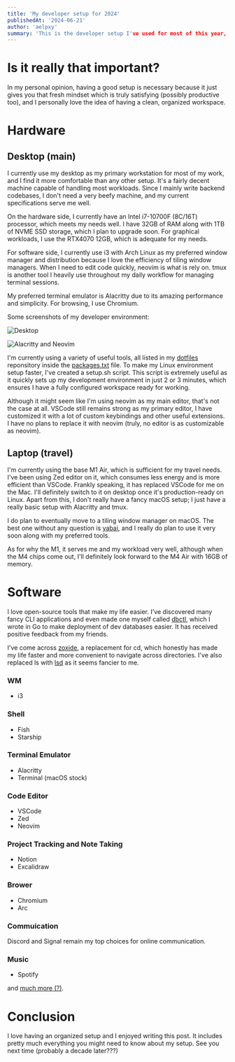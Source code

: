 ```yaml
---
title: 'My developer setup for 2024'
publishedAt: '2024-06-21'
author: 'aelpxy'
summary: 'This is the developer setup I've used for most of this year, and I plan to continue using it next year as well.'
---
```


# Is it really that important?

In my personal opinion, having a good setup is necessary because it just gives
you that fresh mindset which is truly satisfying (possibly productive too), and
I personally love the idea of having a clean, organized workspace.

# Hardware

## Desktop (main)

I currently use my desktop as my primary workstation for most of my work, and I
find it more comfortable than any other setup. It's a fairly decent machine
capable of handling most workloads. Since I mainly write backend codebases, I
don't need a very beefy machine, and my current specifications serve me well.

On the hardware side, I currently have an Intel i7-10700F (8C/16T) processor,
which meets my needs well. I have 32GB of RAM along with 1TB of NVME SSD
storage, which I plan to upgrade soon. For graphical workloads, I use the
RTX4070 12GB, which is adequate for my needs.

For software side, I currently use i3 with Arch Linux as my preferred window
manager and distribution because I love the efficiency of tiling window
managers. When I need to edit code quickly, neovim is what is rely on. tmux is
another tool I heavily use throughout my daily workflow for managing terminal
sessions.

My preferred terminal emulator is Alacritty due to its amazing performance and
simplicity. For browsing, I use Chromium.

Some screenshots of my developer environment:

![Desktop](https://s3.velta.dev/aelpxy-bucket/aelpxy.dev/desktop-main.png)

![Alacritty and Neovim](https://s3.velta.dev/aelpxy-bucket/aelpxy.dev/desktop-nvim-2.png)

I'm currently using a variety of useful tools, all listed in my
[dotfiles](https://github.com/aelpxy/.dotfiles) reponsitory inside the
[packages.txt](https://github.com/aelpxy/.dotfiles/blob/main/linux/packages.txt)
file. To make my Linux environment setup faster, I've created a setup.sh script.
This script is extremely useful as it quickly sets up my development environment
in just 2 or 3 minutes, which ensures I have a fully configured workspace ready
for working.

Although it might seem like I'm using neovim as my main editor, that's not the
case at all. VSCode still remains strong as my primary editor, I have customized
it with a lot of custom keybindings and other useful extensions. I have no plans
to replace it with neovim (truly, no editor is as customizable as neovim).

## Laptop (travel)

I'm currently using the base M1 Air, which is sufficient for my travel needs.
I've been using Zed editor on it, which consumes less energy and is more
efficient than VSCode. Frankly speaking, it has replaced VSCode for me on the
Mac. I'll definitely switch to it on desktop once it's production-ready on
Linux. Apart from this, I don't really have a fancy macOS setup; I just have a
really basic setup with Alacritty and tmux.

I do plan to eventually move to a tiling window manager on macOS. The best one
without any question is [yabai](https://github.com/koekeishiya/yabai/), and I
really do plan to use it very soon along with my preferred tools.

As for why the M1, it serves me and my workload very well, although when the M4
chips come out, I'll definitely look forward to the M4 Air with 16GB of memory.

# Software

I love open-source tools that make my life easier. I've discovered many fancy
CLI applications and even made one myself called
[dbctl](https://github.com/aelpxy/dbctl), which I wrote in Go to make deployment
of dev databases easier. It has received positive feedback from my friends.

I've come across [zoxide](https://github.com/ajeetdsouza/zoxide), a replacement
for cd, which honestly has made my life faster and more convenient to navigate
across directories. I've also replaced ls with
[lsd](https://github.com/lsd-rs/lsd) as it seems fancier to me.

### WM

- i3

### Shell

- Fish
- Starship

### Terminal Emulator

- Alacritty
- Terminal (macOS stock)

### Code Editor

- VSCode
- Zed
- Neovim

### Project Tracking and Note Taking

- Notion
- Excalidraw

### Brower

- Chromium
- Arc

### Commuication

Discord and Signal remain my top choices for online communication.

### Music

- Spotify

and
[much more (?)](https://github.com/aelpxy/.dotfiles/blob/main/linux/packages.txt).

# Conclusion

I love having an organized setup and I enjoyed writing this post. It includes
pretty much everything you might need to know about my setup. See you next time
(probably a decade later???)
